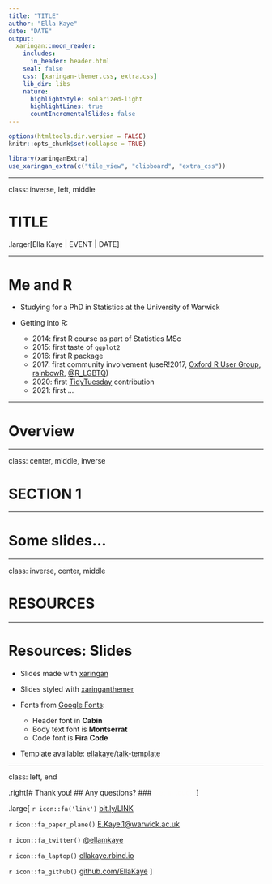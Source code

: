 ```yaml
---
title: "TITLE"
author: "Ella Kaye"
date: "DATE"
output:
  xaringan::moon_reader:
    includes:
      in_header: header.html
    seal: false
    css: [xaringan-themer.css, extra.css]
    lib_dir: libs
    nature:
      highlightStyle: solarized-light
      highlightLines: true
      countIncrementalSlides: false
---
```

<!-- To get a footer -->
<!-- layout: true -->
<!-- <div class="my-footer"><span>bit.ly/LINK • @ellamkaye</span></div>  -->

```r
options(htmltools.dir.version = FALSE)
knitr::opts_chunk$set(collapse = TRUE)
```

```r
library(xaringanExtra)
use_xaringan_extra(c("tile_view", "clipboard", "extra_css"))
```

---

class: inverse, left, middle

# TITLE

.larger[Ella Kaye | EVENT | DATE]

---

# Me and R

- Studying for a PhD in Statistics at the University of Warwick

- Getting into R:

  - 2014: first R course as part of Statistics MSc 
  - 2015: first taste of `ggplot2` 
  - 2016: first R package 
  - 2017: first community involvement (useR!2017, [Oxford R User Group](https://r-oxford.github.io), [rainbowR](https://rainbowr.slack.com), [@R_LGBTQ](https://twitter.com/R_LGBTQ))
  - 2020: first [TidyTuesday](https://github.com/rfordatascience/tidytuesday) contribution
  - 2021: first ...
  
---

# Overview


---

class: center, middle, inverse

# SECTION 1 

---

# Some slides...

---

class: inverse, center, middle

# RESOURCES

---

# Resources: Slides

- Slides made with [xaringan](https://github.com/yihui/xaringan)

- Slides styled with [xaringanthemer](https://github.com/gadenbuie/xaringanthemer)

- Fonts from [Google Fonts](https://fonts.google.com):
  - Header font in **Cabin**
  - Body text font is **Montserrat**
  - Code font is **Fira Code**
  
- Template available: [ellakaye/talk-template](https://github.com/EllaKaye/talk-template)

---

class: left, end

.right[# Thank you!
## Any questions?
### <span style="color:#FDFCFA">Get in touch!</span>]

.large[
`r icon::fa('link')` [bit.ly/LINK]()

`r icon::fa_paper_plane()` [E.Kaye.1@warwick.ac.uk](mailto:E.Kaye.1@warwick.ac.uk)

`r icon::fa_twitter()` [@ellamkaye](https://twitter.com/ellamkaye)

`r icon::fa_laptop()` [ellakaye.rbind.io](https://ellakaye.rbind.io)

`r icon::fa_github()` [github.com/EllaKaye](https://github.com/ellakaye)
]
